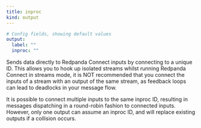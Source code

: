 ```yaml
---
title: inproc
kind: output
---
```



```yml
# Config fields, showing default values
output:
  label: ""
  inproc: ""
```

Sends data directly to Redpanda Connect inputs by connecting to a unique ID. This allows you to hook up isolated streams whilst running Redpanda Connect in streams mode, it is NOT recommended that you connect the inputs of a stream with an output of the same stream, as feedback loops can lead to deadlocks in your message flow.

It is possible to connect multiple inputs to the same inproc ID, resulting in messages dispatching in a round-robin fashion to connected inputs. However, only one output can assume an inproc ID, and will replace existing outputs if a collision occurs.


